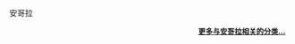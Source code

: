<categorytree>安哥拉</categorytree>

<div style="text-align: right; direction: ltr;margin-right:10px;margin-bottom:4px;font-size:small">
'''[[:Category:安哥拉|更多与安哥拉相关的分类...]]'''
</div>